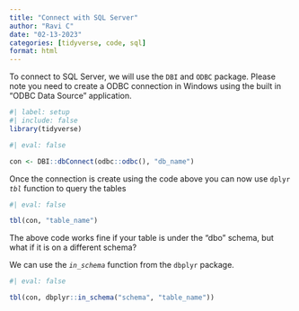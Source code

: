 ```yaml
---
title: "Connect with SQL Server"
author: "Ravi C"
date: "02-13-2023"
categories: [tidyverse, code, sql]
format: html
---
```


To connect to SQL Server, we will use the `DBI` and `ODBC` package.
Please note you need to create a ODBC connection in Windows using the built in "ODBC Data Source" application.

```r
#| label: setup
#| include: false
library(tidyverse)
```

```r
#| eval: false

con <- DBI::dbConnect(odbc::odbc(), "db_name")
```

Once the connection is create using the code above you can now use `dplyr` *`tbl`* function to query the tables

```r
#| eval: false

tbl(con, "table_name")
```

The above code works fine if your table is under the "dbo" schema, but what if it is on a different schema?

We can use the *`in_schema`* function from the `dbplyr` package.

```r
#| eval: false

tbl(con, dbplyr::in_schema("schema", "table_name"))
```
